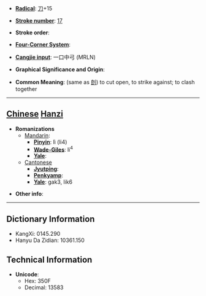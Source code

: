 * '''[[Wiktionary:Chinese radical index| Radical]]''': [[Wiktionary:Chinese radical index 刀|刀]]+15

* '''[[Wiktionary:Chinese total strokes index|Stroke number]]''': [[Wiktionary:Chinese total strokes index 17|17]]

* '''Stroke order''': 

* '''[[Wiktionary:Chinese four corner index|Four-Corner System]]''': 

* '''[[Wiktionary:Chinese Cangjie index|Cangjie input]]''': 一口中弓 (MRLN)

* '''Graphical Significance and Origin''': 

* '''Common Meaning''': (same as [[剆]]) to cut open, to strike against; to clash together

----

== [[Chinese]] [[Hanzi]] ==

* '''Romanizations'''
** [[Mandarin]]:
*** '''[[Pinyin]]''': lì (li4)
*** '''[[Wade-Giles]]''': li<sup>4</sup>
*** '''[[Yale]]''': 
**[[Cantonese]]
***'''[[Jyutping]]''':
***'''[[Penkyamp]]''': 
***'''[[Yale]]''': gak3, lik6

* '''Other info''': 

----

== Dictionary Information ==

* KangXi: 0145.290
* Hanyu Da Zidian: 10361.150

== Technical Information ==

* '''Unicode''':
** Hex: 350F
** Decimal: 13583